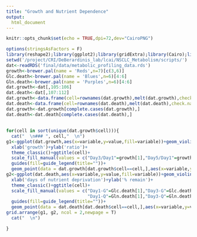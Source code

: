 ```yaml
---
title: "Growth and Nutrient Dependence"
output: 
  html_document
---
```


```r
knitr::opts_chunk$set(echo = TRUE,dpi=72,dev="CairoPNG")
```


```r
options(stringsAsFactors = F)
library(reshape2);library(ggplot2);library(gridExtra);library(Cairo);library(RColorBrewer)
setwd('/project/CRI/DeBerardinis_lab/lcai/NSCLC_Metabolism/scripts/')
dat<-readRDS('final/data/metabolic_profiling_data.rds')
growth<-brewer.pal(name = 'Reds',n=7)[c(3,6)]
Glc.death<-brewer.pal(name = 'Blues',n=6)[4:6]
Gln.death<-brewer.pal(name = 'Purples',n=6)[4:6]
dat.growth<-dat[,105:106]
dat.death<-dat[,107:112]
dat.growth<-data.frame(cell=rownames(dat.growth),melt(dat.growth),check.names = F)
dat.death<-data.frame(cell=rownames(dat.death),melt(dat.death),check.names = F)
dat.growth<-dat.growth[complete.cases(dat.growth),]
dat.death<-dat.death[complete.cases(dat.death),]
```

##  {.tabset .tabset-dropdown}

```r
for(cell in sort(unique(dat.growth$cell))){
  cat("  \n### ", cell,"  \n")
g1<-ggplot(dat.growth,aes(x=variable,y=value,fill=variable))+geom_violin(alpha=0.1,lwd=0.2)+geom_boxplot(width=0.05,outlier.shape = NA,lwd=0.3,alpha=0.1)+
  xlab('growth')+ylab('ratio')+
  theme_classic()+ggtitle(cell)+
  scale_fill_manual(values = c("Day3/Day1"=growth[1],"Day5/Day1"=growth[2]))+
  guides(fill=guide_legend(title=""))+
  geom_point(data = dat.growth[dat.growth$cell==cell,],aes(x=variable,y=value,fill=variable),pch=21,colour="gray")
g2<-ggplot(dat.death,aes(x=variable,y=value,fill=variable))+geom_violin(alpha=0.1,lwd=0.2)+geom_boxplot(width=0.05,outlier.shape = NA,lwd=0.3,alpha=0.1)+
  xlab('days of nutrient deprivation')+ylab('% remain')+
  theme_classic()+ggtitle(cell)+
  scale_fill_manual(values = c("Day1-G"=Glc.death[1],"Day3-G"=Glc.death[2],"Day5-G"=Glc.death[3],
                               "Day1-Q"=Gln.death[1],"Day3-Q"=Gln.death[2],"Day5-Q"=Gln.death[3]))+
  guides(fill=guide_legend(title=""))+
  geom_point(data = dat.death[dat.death$cell==cell,],aes(x=variable,y=value,fill=variable),pch=21,colour="gray")
grid.arrange(g1, g2, ncol = 2,newpage = T)
  cat("  \n")

}

```

